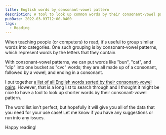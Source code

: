 ```yaml
---
title: English words by consonant-vowel pattern
description: A tool to look up common words by their consonant-vowel pattern and resources for the rest
pubDate: 2022-03-03T12:00-0400
tags:
  - Reading
---
```



When teaching people (or computers) to read, it's useful to group similar words into categories. One such grouping is by consonant-vowel patterns, which represent words by the letters that they contain.

With consonant-vowel patterns, we can put words like "bun", "cat", and "dip" into one bucket as "cvc" words; they are all made up of a consonant, followed by a vowel, and ending in a consonant.

I put together [a list of all English words sorted by their consonant-vowel pairs](https://github.com/SeanMcP/reading/tree/master/consonant-vowel-patterns). However, that is a long list to search through and I thought it might be nice to have a tool to look up shorter words by their consonant-vowel pattern.

<CVP client:idle />

The word list isn't perfect, but hopefully it will give you all of the data that you need for your use case! Let me know if you have any suggestions or run into any issues.

Happy reading!
